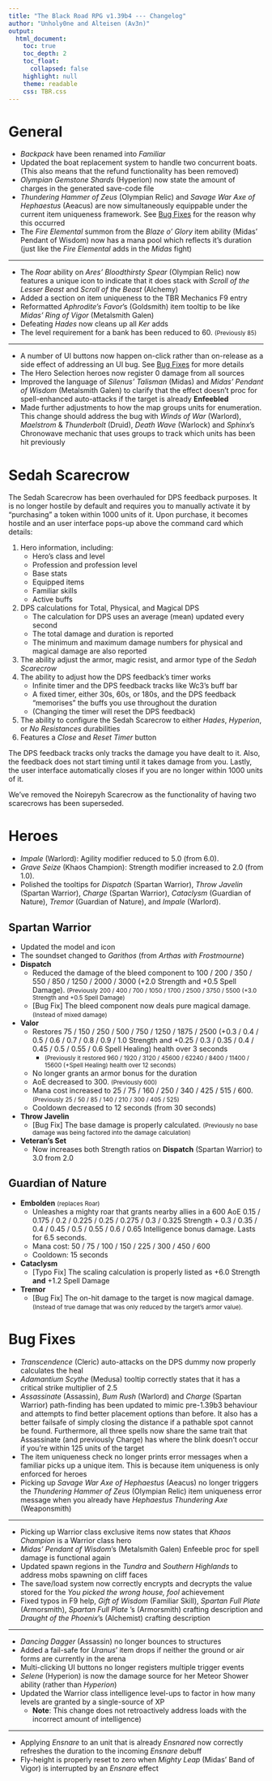 ```yaml
---
title: "The Black Road RPG v1.39b4 --- Changelog"
author: "Unholy0ne and Alteisen (Av3n)"
output: 
  html_document: 
    toc: true
    toc_depth: 2
    toc_float:
      collapsed: false
    highlight: null
    theme: readable
    css: TBR.css
---
```


# General
- *Backpack* have been renamed into *Familiar*
- Updated the boat replacement system to handle two concurrent boats. (This also means that the refund functionality has been removed)
- *Olympian Gemstone Shards* (Hyperion) now state the amount of charges in the generated save-code file
- *Thundering Hammer of Zeus* (Olympian Relic) and *Savage War Axe of Hephaestus* (Aeacus) are now simultaneously equippable under the current item uniqueness framework. See [Bug Fixes] for the reason why this occurred
- The *Fire Elemental* summon from the *Blaze o' Glory* item ability (Midas' Pendant of Wisdom) now has a mana pool which reflects it's duration (just like the *Fire Elemental* adds in the *Midas* fight)

<hr>

- The *Roar* ability on *Ares' Bloodthirsty Spear* (Olympian Relic) now features a unique icon to indicate that it does stack with *Scroll of the Lesser Beast* and *Scroll of the Beast* (Alchemy)
- Added a section on item uniqueness to the TBR Mechanics F9 entry
- Reformatted *Aphrodite's Favor*'s (Goldsmith) item tooltip to be like *Midas' Ring of Vigor* (Metalsmith Galen)
- Defeating *Hades* now cleans up all *Ker* adds
- The level requirement for a bank has been reduced to 60. <small>(Previously 85)</small>

<hr>

- A number of UI buttons now happen on-click rather than on-release as a side effect of addressing an UI bug. See [Bug Fixes] for more details
- The Hero Selection heroes now register 0 damage from all sources
- Improved the language of *Silenus' Talisman* (Midas) and *Midas' Pendant of Wisdom* (Metalsmith Galen) to clarify that the effect doesn't proc for spell-enhanced auto-attacks if the target is already **Enfeebled**
- Made further adjustments to how the map groups units for enumeration. This change should address the bug with *Winds of War* (Warlord), *Maelstrom* & *Thunderbolt* (Druid), *Death Wave* (Warlock) and *Sphinx*'s Chronowave mechanic that uses groups to track which units has been hit previously

# Sedah Scarecrow
The Sedah Scarecrow has been overhauled for DPS feedback purposes. It is no longer hostile by default and requires you to manually activate it by "purchasing" a token within 1000 units of it. Upon purchase, it becomes hostile and an user interface pops-up above the command card which details:

1. Hero information, including: 
    - Hero's class and level
    - Profession and profession level
    - Base stats
    - Equipped items
    - Familiar skills
    - Active buffs
2. DPS calculations for Total, Physical, and Magical DPS
    - The calculation for DPS uses an average (mean) updated every second
    - The total damage and duration is reported
    - The minimum and maximum damage numbers for physical and magical damage are also reported
3. The ability adjust the armor, magic resist, and armor type of the *Sedah Scarecrow*
4. The ability to adjust how the DPS feedback's timer works
    - Infinite timer and the DPS feedback tracks like Wc3's buff bar
    - A fixed timer, either 30s, 60s, or 180s, and the DPS feedback "memorises" the buffs you use throughout the duration
    - (Changing the timer will reset the DPS feedback)
5. The ability to configure the Sedah Scarecrow to either *Hades*, *Hyperion*, or *No Resistances* durabilities
6. Features a *Close* and *Reset Timer* button

The DPS feedback tracks only tracks the damage you have dealt to it. Also, the feedback does not start timing until it takes damage from you. Lastly, the user interface automatically closes if you are no longer within 1000 units of it.

We've removed the Noirepyh Scarecrow as the functionality of having two scarecrows has been superseded.

# Heroes
- *Impale* (Warlord): Agility modifier reduced to 5.0 (from 6.0).
- *Grave Seize* (Khaos Champion): Strength modifier increased to 2.0 (from 1.0).
- Polished the tooltips for *Dispatch* (Spartan Warrior), *Throw Javelin* (Spartan Warrior), *Charge* (Spartan Warrior), *Cataclysm* (Guardian of Nature), *Tremor* (Guardian of Nature), and *Impale* (Warlord).

## Spartan Warrior
- Updated the model and icon
- The soundset changed to *Garithos* (from *Arthas with Frostmourne*)
- **Dispatch**
  + Reduced the damage of the bleed component to 100 / 200 / 350 / 550 / 850 / 1250 / 2000 / 3000 (+2.0 Strength and +0.5 Spell Damage). <small>(Previously 200 / 400 / 700 / 1050 / 1700 / 2500 / 3750 / 5500 (+3.0 Strength and +0.5 Spell Damage)</small>
  + [Bug Fix] The bleed component now deals pure magical damage. <small>(Instead of mixed damage)</small>
- **Valor**
  + Restores 75 / 150 / 250 / 500 / 750 / 1250 / 1875 / 2500 (+0.3 / 0.4 / 0.5 / 0.6 / 0.7 / 0.8 / 0.9 / 1.0 Strength and +0.25 / 0.3 / 0.35 / 0.4 / 0.45 / 0.5 / 0.55 / 0.6 Spell Healing) health over 3 seconds
    - <small>(Previously it restored 960 / 1920 / 3120 / 45600 / 62240 / 8400 / 11400 / 15600 (+Spell Healing) health over 12 seconds)</small>
  + No longer grants an armor bonus for the duration
  + AoE decreased to 300. <small>(Previously 600)</small>
  + Mana cost increased to 25 / 75 / 160 / 250 / 340 / 425 / 515 / 600. <small>(Previously 25 / 50 / 85 / 140 / 210 / 300 / 405 / 525)</small>
  + Cooldown decreased to 12 seconds (from 30 seconds)
- **Throw Javelin**
  + [Bug Fix] The base damage is properly calculated. <small>(Previously no base damage was being factored into the damage calculation)</small>
- **Veteran's Set**
  + Now increases both Strength ratios on **Dispatch** (Spartan Warrior) to 3.0 from 2.0

## Guardian of Nature
- **Embolden** <small>(replaces Roar)</small>
  + Unleashes a mighty roar that grants nearby allies in a 600 AoE  0.15 / 0.175 / 0.2 / 0.225 / 0.25 / 0.275 / 0.3 / 0.325 Strength + 0.3 / 0.35 / 0.4 / 0.45 / 0.5 / 0.55 / 0.6 / 0.65 Intelligence bonus damage. Lasts for 6.5 seconds.
  + Mana cost: 50 / 75 / 100 / 150 / 225 / 300 / 450 / 600
  + Cooldown: 15 seconds
- **Cataclysm**
  + [Typo Fix] The scaling calculation is properly listed as +6.0 Strength **and** +1.2 Spell Damage
- **Tremor**
  + [Bug Fix] The on-hit damage to the target is now magical damage. <small>(Instead of true damage that was only reduced by the target's armor value).</small>

# Bug Fixes
- *Transcendence* (Cleric) auto-attacks on the DPS dummy now properly calculates the heal
- *Adamantium Scythe* (Medusa) tooltip correctly states that it has a critical strike multiplier of 2.5
- *Assassinate* (Assassin), *Bum Rush* (Warlord) and *Charge* (Spartan Warrior) path-finding has been updated to mimic pre-1.39b3 behaviour and attempts to find better placement options than before. It also has a better failsafe of simply closing the distance if a pathable spot cannot be found. Furthermore, all three spells now share the same trait that Assassinate (and previously Charge) has where the blink doesn't occur if you're within 125 units of the target
- The item uniqueness check no longer prints error messages when a familiar picks up a unique item. This is because item uniqueness is only enforced for heroes
- Picking up *Savage War Axe of Hephaestus* (Aeacus) no longer triggers the *Thundering Hammer of Zeus* (Olympian Relic) item uniqueness error message when you already have *Hephaestus Thundering Axe* (Weaponsmith)

<hr>

- Picking up Warrior class exclusive items now states that *Khaos Champion* is a Warrior class hero
- *Midas' Pendant of Wisdom*'s (Metalsmith Galen) Enfeeble proc for spell damage is functional again
- Updated spawn regions in the *Tundra* and *Southern Highlands* to address mobs spawning on cliff faces
- The save/load system now correctly encrypts and decrypts the value stored for the *You picked the wrong house, fool* achievement
- Fixed typos in F9 help, *Gift of Wisdom* (Familiar Skill), *Spartan Full Plate* (Armorsmith), *Spartan Full Plate* 's (Armorsmith) crafting description and *Draught of the Phoenix*'s (Alchemist) crafting description

<hr>

- *Dancing Dagger* (Assassin) no longer bounces to structures
- Added a fail-safe for *Uranus*' item drops if neither the ground or air forms are currently in the arena
- Multi-clicking UI buttons no longer registers multiple trigger events
- *Selene* (Hyperion) is now the damage source for her Meteor Shower ability (rather than *Hyperion*)
- Updated the Warrior class intelligence level-ups to factor in how many levels are granted by a single-source of XP
  + **Note**: This change does not retroactively address loads with the incorrect amount of intelligence)

<hr>

- Applying *Ensnare* to an unit that is already *Ensnared* now correctly refreshes the duration to the incoming *Ensnare* debuff
- Fly-height is properly reset to zero when *Mighty Leap* (Midas' Band of Vigor) is interrupted by an *Ensnare* effect

